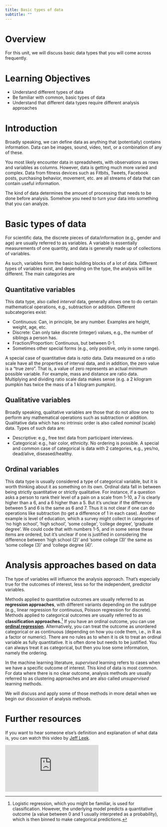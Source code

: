 ```yaml
---
title: Basic types of data
subtitle: ""
---
```


# Overview

For this unit, we will discuss basic data types that you will come across frequently.


# Learning Objectives

- Understand different types of data
- Be familiar with common, basic types of data
- Understand that different data types require different analysis approaches


# Introduction

Broadly speaking, we can define data as anything that (potentially) contains information. Data can be images, sound, video, text, or a combination of any of these. 

You most likely encounter data in spreadsheets, with observations as rows and variables as columns. However, data is getting much more varied and complex. Data from fitness devices such as Fitbits, Tweets, Facebook posts, purchasing behavior, movement, etc. are all streams of data that can contain useful information.

The kind of data determines the amount of processing that needs to be done before analysis. Somehow you need to turn your data into something that you can analyze.


# Basic types of data 

For scientific data, the discrete pieces of data/information (e.g., gender and age) are usually referred to as variables. A variable is essentially measurements of one quantity, and data is generally made up of collections of variables.

As such, variables form the basic building blocks of a lot of data. Different types of variables exist, and depending on the type, the analysis will be different. The main categories are 

## Quantitative variables

This data type, also called *interval* data, generally allows one to do certain mathematical operations, e.g., subtraction or addition. Different subcategories exist:

-   Continuous: Can, in principle, be any number. Examples are height, weight, age, etc.
-   Discrete: Can only take discrete (integer) values, e.g., the number of siblings a person has.
-   Fraction/Proportion: Continuous, but between 0-1.
-   Sometimes other special forms (e.g., only positive, only in some range).

A special case of quantitative data is *ratio* data. Data measured on a ratio scale have all the properties of interval data, and in addition, the zero value is a "true zero". That is, a value of zero represents an actual minimum possible variable. For example, mass and distance are ratio data. Multiplying and dividing ratio scale data makes sense (e.g. a 2 kilogram pumpkin has twice the mass of a 1 kilogram pumpkin).


## Qualitative variables

Broadly speaking, qualitative variables are those that do not allow one to perform any mathematical operations such as subtraction or addition. Qualitative data which has no intrinsic order is also called *nominal* (scale) data. Types of such data are:

-   Descriptive: e.g., free text data from participant interviews.
-   Categorical: e.g., hair color, ethnicity. No ordering is possible. A special and common case of categorical is data with 2 categories, e.g., yes/no, dead/alive, diseased/healthy.


## Ordinal variables 

This data type is usually considered a type of categorical variable, but it is worth thinking about it as something on its own. Ordinal data fall in between being strictly quantitative or strictly qualitative. For instance, if a question asks a person to rank their level of a pain on a scale from 1-10, a 7 is clearly higher than a 6, and a 6 higher than a 5. But it's unclear if the difference between 5 and 6 is the same as 6 and 7. Thus it is not clear if one can do operations like subtraction (to get a difference of 1 in each case). Another example is level of education, which a survey might collect in categories of 'no high school', 'high school', 'some college', 'college degree', 'graduate degree'. We could code that with numbers 1-5, and in some sense these items are ordered, but it's unclear if one is justified in considering the difference between 'high school (2)' and 'some college (3)' the same as 'some college (3)' and 'college degree (4)'.


# Analysis approaches based on data

The type of variables will influence the analysis approach. That's especially true for the outcomes of interest, less so for the independent, predictor variables.

Methods applied to quantitative outcomes are usually referred to as **regression approaches**, with different variants depending on the subtype (e.g., linear regression for continuous, Poisson regression for discrete). Methods applied to categorical outcomes are usually referred to as **classification approaches.**[^1] If you have an ordinal outcome, you can use [**ordinal regression**](https://en.wikipedia.org/wiki/Ordinal_regression). Alternatively, you can treat the outcome as unordered categorical or as continuous (depending on how you code them, i.e., in R as a factor or numeric). There are no rules as to when it is ok to treat an ordinal variable as fully quantitative. It is often done but needs to be justified. You can always treat it as categorical, but then you lose some information, namely the ordering.

[^1]: Logistic regression, which you might be familiar, is used for classification. However, the underlying model predicts a quantitative outcome (a value between 0 and 1 usually interpreted as a probability), which is then binned to make categorical predictions.

In the machine learning literature, *supervised* learning refers to cases when we have a specific outcome of interest. This kind of data is most common. For data where there is no clear outcome, analysis methods are usually referred to as clustering approaches and are also called *unsupervised* learning methods.

We will discuss and apply some of those methods in more detail when we begin our discussion of analysis methods.


# Further resources

If you want to hear someone else's definition and explanation of what data is, you can watch this video by [Jeff Leek](http://jtleek.com/).

::: container
<iframe class="video" src="https://www.youtube.com/embed/sRArT81TVEM" frameborder="0" allowfullscreen></iframe>
:::

